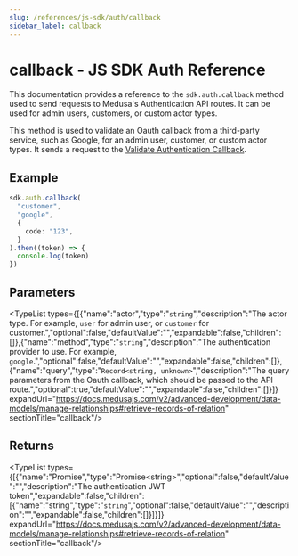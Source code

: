 ```yaml
---
slug: /references/js-sdk/auth/callback
sidebar_label: callback
---
```



# callback - JS SDK Auth Reference

This documentation provides a reference to the `sdk.auth.callback` method used to send requests to Medusa's Authentication API routes. It can be used for admin users, customers, or custom actor types.

This method is used to validate an Oauth callback from a third-party service, such as Google, for an admin user, customer, or custom actor types.
It sends a request to the [Validate Authentication Callback](https://docs.medusajs.com/v2/api/admin#auth\_postactor\_typeauth\_providercallback).

## Example

```ts
sdk.auth.callback(
  "customer",
  "google",
  {
    code: "123",
  }
).then((token) => {
  console.log(token)
})
```

## Parameters

<TypeList types={[{"name":"actor","type":"`string`","description":"The actor type. For example, `user` for admin user, or `customer` for customer.","optional":false,"defaultValue":"","expandable":false,"children":[]},{"name":"method","type":"`string`","description":"The authentication provider to use. For example, `google`.","optional":false,"defaultValue":"","expandable":false,"children":[]},{"name":"query","type":"`Record<string, unknown>`","description":"The query parameters from the Oauth callback, which should be passed to the API route.","optional":true,"defaultValue":"","expandable":false,"children":[]}]} expandUrl="https://docs.medusajs.com/v2/advanced-development/data-models/manage-relationships#retrieve-records-of-relation" sectionTitle="callback"/>

## Returns

<TypeList types={[{"name":"Promise","type":"Promise&#60;string&#62;","optional":false,"defaultValue":"","description":"The authentication JWT token","expandable":false,"children":[{"name":"string","type":"`string`","optional":false,"defaultValue":"","description":"","expandable":false,"children":[]}]}]} expandUrl="https://docs.medusajs.com/v2/advanced-development/data-models/manage-relationships#retrieve-records-of-relation" sectionTitle="callback"/>
